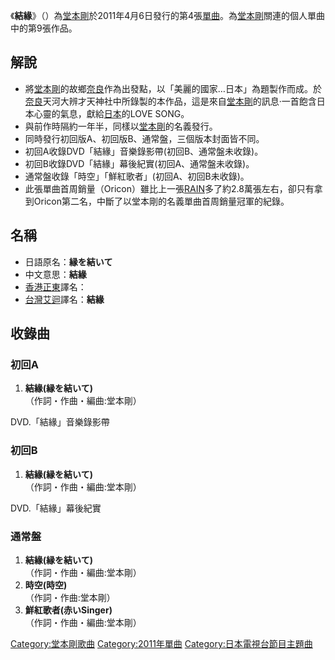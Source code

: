 {{unreferenced|time=2011-05-10T23:10:55+00:00}}
{{Infobox Single 
| Name           = 結緣
| Artist         = [[堂本剛|堂本剛]]
| Album          = 
| A-side         = 
| B-side         = 
| Released       = 2011年4月6日
| Format         = 
| Recorded       = 
| Genre          = [[J-POP|J-POP]]
| Length         = 
| Label          =  [[傑尼斯娛樂|SHAMANIPPON]]
| Writer         = 
| Producer       = [[堂本剛|堂本剛]]
| Certification  = 
| Chart position =  * 單週最高排名第2名（Oricon） 
* 2011年4月度月排名第4名（Oricon）  
| Last single    = [[RAIN_(堂本剛)|RAIN (堂本剛)]]<br />（2009年）
| This single    = '''結緣'''<br />（2011年） 
| Next single    = 
| Misc           = 
}}

《'''結緣'''》（{{lang|ja|'''[http://tsuyoshi.in/discography/50/ 縁を結いて]'''}}）為[[堂本剛|堂本剛]]於2011年4月6日發行的第4張[[單曲|單曲]]。為[[堂本剛|堂本剛]]關連的個人單曲中的第9張作品。

== 解說 ==
*將[[堂本剛|堂本剛]]的故鄉[[奈良县|奈良]]作為出發點，以「美麗的國家…日本」為題製作而成。於[[奈良县|奈良]]天河大辨才天神社中所錄製的本作品，這是來自[[堂本剛|堂本剛]]的訊息‧一首飽含日本心靈的氣息，獻給[[日本|日本]]的LOVE SONG。
*與前作時隔約一年半，同樣以[[堂本剛|堂本剛]]的名義發行。
*同時發行初回版A、初回版B、通常盤，三個版本封面皆不同。
*初回A收錄DVD「結緣」音樂錄影帶(初回B、通常盤未收錄)。
*初回B收錄DVD「結緣」幕後紀實(初回A、通常盤未收錄)。
*通常盤收錄「時空」「鮮紅歌者」(初回A、初回B未收錄)。
*此張單曲首周銷量（Oricon）雖比上一張[[RAIN_(堂本剛)|RAIN]]多了約2.8萬張左右，卻只有拿到Oricon第二名，中斷了以堂本剛的名義單曲首周銷量冠軍的紀錄。

== 名稱 ==
{{japanese|japanese=<font lang=ja>縁を結いて</font>|kana=えにをゆいて|romaji=enioyuite}}

* 日語原名：'''縁を結いて'''
* 中文意思：'''結緣'''
* [[香港|香港]][[正東唱片|正東]]譯名：
* [[台灣|台灣]][[艾迴唱片|艾迴]]譯名：'''結緣'''

== 收錄曲 ==
=== 初回A ===
#'''結緣(縁を結いて)''' <br />（作詞・作曲・編曲:堂本剛）<br />
DVD.「結緣」音樂錄影帶

=== 初回B ===
#'''結緣(縁を結いて)''' <br />（作詞・作曲・編曲:堂本剛）<br />
DVD.「結緣」幕後紀實

=== 通常盤 ===
#'''結緣(縁を結いて)''' <br />（作詞・作曲・編曲:堂本剛）<br />
#'''時空(時空)''' <br />（作詞・作曲:堂本剛）<br />
#'''鮮紅歌者(赤いSinger)''' <br />（作詞・作曲・編曲:堂本剛）<br />

{{Single-stub}}
{{堂本剛}}
{{KinKi Kids}}

{{DEFAULTSORT:Eni O Yu i te}}
[[Category:堂本剛歌曲|Category:堂本剛歌曲]]
[[Category:2011年單曲|Category:2011年單曲]]
[[Category:日本電視台節目主題曲|Category:日本電視台節目主題曲]]